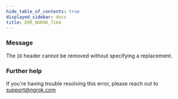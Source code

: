 ```yaml
---
hide_table_of_contents: true
displayed_sidebar: docs
title: ERR_NGROK_7164
---
```


### Message

The `ID` header cannot be removed without specifying a replacement.

### Further help

If you're having trouble resolving this error, please reach out to [support@ngrok.com](mailto:support@ngrok.com?subject=Help%20with%20ERR_NGROK_7164)
